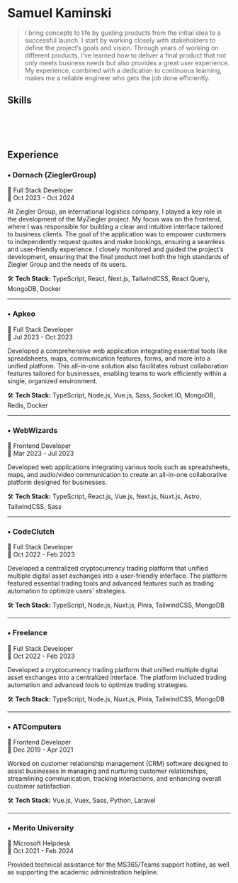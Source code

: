 

# Samuel Kaminski
> I bring concepts to life by guiding products from the initial idea to a successful launch. I start by working closely with stakeholders to define the project’s goals and vision. Through years of working on different products, I’ve learned how to deliver a final product that not only meets business needs but also provides a great user experience. My experience, combined with a dedication to continuous learning, makes me a reliable engineer who gets the job done efficiently.

<Contact />

## Skills
<Skills />

<br/>
<br/>
<br/>

## Experience

### • Dornach (ZieglerGroup)  

💼 Full Stack Developer  
📆 Oct 2023 - Oct 2024  
 
At Ziegler Group, an international logistics company, I played a key role in the development of the MyZiegler project. My focus was on the frontend, where I was responsible for building a clear and intuitive interface tailored to business clients. The goal of the application was to empower customers to independently request quotes and make bookings, ensuring a seamless and user-friendly experience. I closely monitored and guided the project’s development, ensuring that the final product met both the high standards of Ziegler Group and the needs of its users.

🛠️ **Tech Stack:** TypeScript, React, Next.js, TailwindCSS, React Query, MongoDB, Docker  


---

### • Apkeo  

💼 Full Stack Developer  
📆 Jul 2023 - Oct 2023  

Developed a comprehensive web application integrating essential tools like spreadsheets, maps, communication features, forms, and more into a unified platform. This all-in-one solution also facilitates robust collaboration features tailored for businesses, enabling teams to work efficiently within a single, organized environment.

🛠️ **Tech Stack:** TypeScript, Node.js, Vue.js, Sass, Socket.IO, MongoDB, Redis, Docker  


---

### • WebWizards  

💼 Frontend Developer  
📆 Mar 2023 - Jul 2023  

Developed web applications integrating various tools such as spreadsheets, maps, and audio/video communication to create an all-in-one collaborative platform designed for businesses.

🛠️ **Tech Stack:** TypeScript, React.js, Vue.js, Next.js, Nuxt.js, Astro, TailwindCSS, Sass  


---

### • CodeClutch  

💼 Full Stack Developer  
📆 Oct 2022 - Feb 2023  

Developed a centralized cryptocurrency trading platform that unified multiple digital asset exchanges into a user-friendly interface. The platform featured essential trading tools and advanced features such as trading automation to optimize users' strategies.

🛠️ **Tech Stack:** TypeScript, Node.js, Nuxt.js, Pinia, TailwindCSS, MongoDB  


---

### • Freelance  

💼 Full Stack Developer  
📆 Oct 2022 - Feb 2023  

Developed a cryptocurrency trading platform that unified multiple digital asset exchanges into a centralized interface. The platform included trading automation and advanced tools to optimize trading strategies.

🛠️ **Tech Stack:** TypeScript, Node.js, Nuxt.js, Pinia, TailwindCSS, MongoDB  


---

### • ATComputers  

💼 Frontend Developer  
📆 Dec 2019 - Apr 2021  

Worked on customer relationship management (CRM) software designed to assist businesses in managing and nurturing customer relationships, streamlining communication, tracking interactions, and enhancing overall customer satisfaction.

🛠️ **Tech Stack:** Vue.js, Vuex, Sass, Python, Laravel  


---

### • Merito University  

💼 Microsoft Helpdesk  
📆 Oct 2021 - Feb 2024  

Provided technical assistance for the MS365/Teams support hotline, as well as supporting the academic administration helpline.